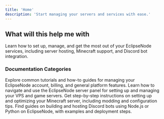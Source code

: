 ```yaml
---
title: 'Home'
description: 'Start managing your servers and services with ease.'
---
```


## What will this help me with

Learn how to set up, manage, and get the most out of your EclipseNode services, including server hosting, Minecraft support, and Discord bot integration.

### Documentation Categories

<CardGroup>

  <Card title="General How-tos" icon="book-open" href="/docs/general">
    Explore common tutorials and how-to guides for managing your EclipseNode account, billing, and general platform features.
  </Card>

  <Card title="Server Panel Support" icon="server" href="/docs/server-panel">
    Learn how to navigate and use the EclipseNode server panel for setting up and managing your VPS and game servers.
  </Card>

  <Card title="Minecraft Server Support" icon="block" href="/docs/minecraft-support">
    Get step-by-step instructions on setting up and optimizing your Minecraft server, including modding and configuration tips.
  </Card>

  <Card title="Discord Bot Support (NodeJS/Python)" icon="discord" href="/docs/discord-bot">
    Find guides on building and hosting Discord bots using Node.js or Python on EclipseNode, with examples and deployment steps.
  </Card>

</CardGroup>